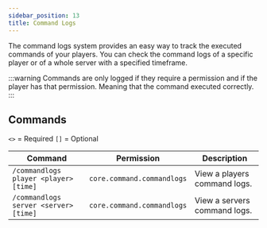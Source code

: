 ```yaml
---
sidebar_position: 13
title: Command Logs
---
```


The command logs system provides an easy way to track the executed commands of your players.
You can check the command logs of a specific player or of a whole server with a specified timeframe.

:::warning
Commands are only logged if they require a permission and if the player has that permission. Meaning that the command executed correctly.
:::

## Commands

`<>` = Required `[]` = Optional

Command                               | Permission                 | Description
------------------------------------- | -------------------------- | ----------------------------
`/commandlogs player <player> [time]` | `core.command.commandlogs` | View a players command logs.
`/commandlogs server <server> [time]` | `core.command.commandlogs` | View a servers command logs.





